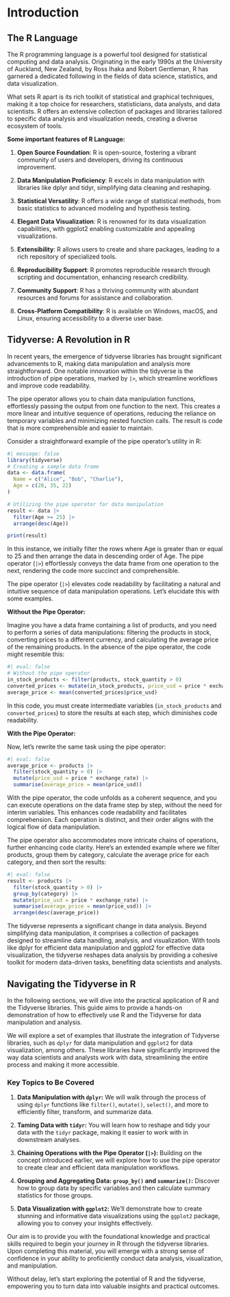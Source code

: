 # Introduction

## The R Language

The R programming language is a powerful tool designed for statistical computing and data analysis. Originating in the early 1990s at the University of Auckland, New Zealand, by Ross Ihaka and Robert Gentleman, R has garnered a dedicated following in the fields of data science, statistics, and data visualization.

What sets R apart is its rich toolkit of statistical and graphical techniques, making it a top choice for researchers, statisticians, data analysts, and data scientists. R offers an extensive collection of packages and libraries tailored to specific data analysis and visualization needs, creating a diverse ecosystem of tools.

**Some important features of R Language:**

1.  **Open Source Foundation**: R is open-source, fostering a vibrant community of users and developers, driving its continuous improvement.

2.  **Data Manipulation Proficiency**: R excels in data manipulation with libraries like dplyr and tidyr, simplifying data cleaning and reshaping.

3.  **Statistical Versatility**: R offers a wide range of statistical methods, from basic statistics to advanced modeling and hypothesis testing.

4.  **Elegant Data Visualization**: R is renowned for its data visualization capabilities, with ggplot2 enabling customizable and appealing visualizations.

5.  **Extensibility**: R allows users to create and share packages, leading to a rich repository of specialized tools.

6.  **Reproducibility Support**: R promotes reproducible research through scripting and documentation, enhancing research credibility.

7.  **Community Support**: R has a thriving community with abundant resources and forums for assistance and collaboration.

8.  **Cross-Platform Compatibility**: R is available on Windows, macOS, and Linux, ensuring accessibility to a diverse user base.

## Tidyverse: A Revolution in R

In recent years, the emergence of tidyverse libraries has brought significant advancements to R, making data manipulation and analysis more straightforward. One notable innovation within the tidyverse is the introduction of pipe operations, marked by `|>`, which streamline workflows and improve code readability.

The pipe operator allows you to chain data manipulation functions, effortlessly passing the output from one function to the next. This creates a more linear and intuitive sequence of operations, reducing the reliance on temporary variables and minimizing nested function calls. The result is code that is more comprehensible and easier to maintain.

Consider a straightforward example of the pipe operator's utility in R:

```r
#| message: false
library(tidyverse)
# Creating a sample data frame
data <- data.frame(
  Name = c("Alice", "Bob", "Charlie"),
  Age = c(28, 35, 22)
)

# Utilizing the pipe operator for data manipulation
result <- data |>
  filter(Age >= 25) |>
  arrange(desc(Age))

print(result)
```

In this instance, we initially filter the rows where Age is greater than or equal to 25 and then arrange the data in descending order of Age. The pipe operator (`|>`) effortlessly conveys the data frame from one operation to the next, rendering the code more succinct and comprehensible.

The pipe operator (`|>`) elevates code readability by facilitating a natural and intuitive sequence of data manipulation operations. Let's elucidate this with some examples.

**Without the Pipe Operator:**

Imagine you have a data frame containing a list of products, and you need to perform a series of data manipulations: filtering the products in stock, converting prices to a different currency, and calculating the average price of the remaining products. In the absence of the pipe operator, the code might resemble this:

```r
#| eval: false
# Without the pipe operator
in_stock_products <- filter(products, stock_quantity > 0)
converted_prices <- mutate(in_stock_products, price_usd = price * exchange_rate)
average_price <- mean(converted_prices$price_usd)
```

In this code, you must create intermediate variables (`in_stock_products` and `converted_prices`) to store the results at each step, which diminishes code readability.

**With the Pipe Operator:**

Now, let's rewrite the same task using the pipe operator:

```r
#| eval: false
average_price <- products |>
  filter(stock_quantity > 0) |>
  mutate(price_usd = price * exchange_rate) |>
  summarise(average_price = mean(price_usd))
```

With the pipe operator, the code unfolds as a coherent sequence, and you can execute operations on the data frame step by step, without the need for interim variables. This enhances code readability and facilitates comprehension. Each operation is distinct, and their order aligns with the logical flow of data manipulation.

The pipe operator also accommodates more intricate chains of operations, further enhancing code clarity. Here's an extended example where we filter products, group them by category, calculate the average price for each category, and then sort the results:

```r
#| eval: false
result <- products |>
  filter(stock_quantity > 0) |>
  group_by(category) |>
  mutate(price_usd = price * exchange_rate) |>
  summarise(average_price = mean(price_usd)) |>
  arrange(desc(average_price))
```

The tidyverse represents a significant change in data analysis. Beyond simplifying data manipulation, it comprises a collection of packages designed to streamline data handling, analysis, and visualization. With tools like dplyr for efficient data manipulation and ggplot2 for effective data visualization, the tidyverse reshapes data analysis by providing a cohesive toolkit for modern data-driven tasks, benefiting data scientists and analysts.

## Navigating the Tidyverse in R

In the following sections, we will dive into the practical application of R and the Tidyverse libraries. This guide aims to provide a hands-on demonstration of how to effectively use R and the Tidyverse for data manipulation and analysis.

We will explore a set of examples that illustrate the integration of Tidyverse libraries, such as `dplyr` for data manipulation and `ggplot2` for data visualization, among others. These libraries have significantly improved the way data scientists and analysts work with data, streamlining the entire process and making it more accessible.

### Key Topics to Be Covered

1.  **Data Manipulation with `dplyr`:** We will walk through the process of using `dplyr` functions like `filter()`, `mutate()`, `select()`, and more to efficiently filter, transform, and summarize data.

2.  **Taming Data with `tidyr`:** You will learn how to reshape and tidy your data with the `tidyr` package, making it easier to work with in downstream analyses.

3.  **Chaining Operations with the Pipe Operator (`|>`):** Building on the concept introduced earlier, we will explore how to use the pipe operator to create clear and efficient data manipulation workflows.

4.  **Grouping and Aggregating Data: `group_by()` and `summarize()`:** Discover how to group data by specific variables and then calculate summary statistics for those groups.

5.  **Data Visualization with `ggplot2`:** We'll demonstrate how to create stunning and informative data visualizations using the `ggplot2` package, allowing you to convey your insights effectively.

Our aim is to provide you with the foundational knowledge and practical skills required to begin your journey in R through the tidyverse libraries. Upon completing this material, you will emerge with a strong sense of confidence in your ability to proficiently conduct data analysis, visualization, and manipulation.

Without delay, let's start exploring the potential of R and the tidyverse, empowering you to turn data into valuable insights and practical outcomes.

<!-- ::: callout-note -->

<!-- Note that there are five types of callouts, including: `note`, `warning`, `important`, `tip`, and `caution`. -->

<!-- ::: -->

<!-- ::: callout-tip -->

<!-- ## Tip with Title -->

<!-- This is an example of a callout with a title. -->

<!-- ::: -->

<!-- ::: {.callout-caution collapse="true"} -->

<!-- ## Expand To Learn About Collapse -->

<!-- This is an example of a 'folded' caution callout that can be expanded by the user. You can use `collapse="true"` to collapse it by default or `collapse="false"` to make a collapsible callout that is expanded by default. -->

<!-- ::: -->

